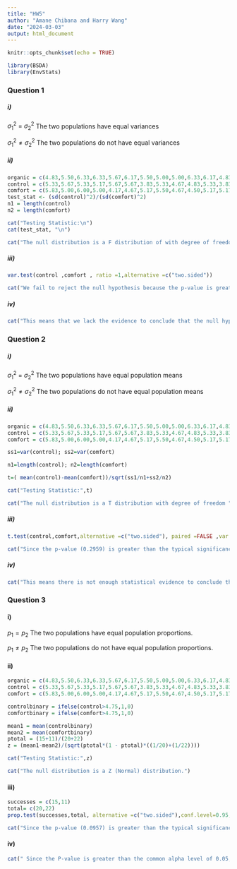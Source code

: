 ```yaml
---
title: "HW5"
author: "Amane Chibana and Harry Wang"
date: "2024-03-03"
output: html_document
---
```


```r
knitr::opts_chunk$set(echo = TRUE)

library(BSDA)
library(EnvStats)
```


### Question 1

##### i)

$\sigma_{1}^{2}\ =\ \sigma_{2}^{2}$ The two populations have equal variances

$\sigma_{1}^{2}\ne\sigma_{2}^{2}$ The two populations do not have equal variances


##### ii)

```r
organic = c(4.83,5.50,6.33,6.33,5.67,6.17,5.50,5.00,5.00,6.33,6.17,4.83,4.67,5.50,5.83,4.67,6.17,5.33,6.17,5.67)
control = c(5.33,5.67,5.33,5.17,5.67,5.67,3.83,5.33,4.67,4.83,5.33,3.83,5.33,5.33,4.33,5.50,5.17,6.17,4.83,4.33)
comfort = c(5.83,5.00,6.00,5.00,4.17,4.67,5.17,5.50,4.67,4.50,5.17,5.17,4.50,4.67,4.83,5.83,5.17,4.33,4.67,4.33,4.67,3.67)
test_stat <- (sd(control)^2)/(sd(comfort)^2)
n1 = length(control)
n2 = length(comfort)
```

```r
cat("Testing Statistic:\n")
cat(test_stat, "\n")

cat("The null distribution is a F distribution of with degree of freedom ", n1-1, " (# of control - 1) and ", n2-1, " (# of comfort - 1)")
```

##### iii)

```r
var.test(control ,comfort , ratio =1,alternative =c("two.sided"))
```

```r
cat("We fail to reject the null hypothesis because the p-value is greater than the significance value of 0.05.")
```

##### iv)

```r
cat("This means that we lack the evidence to conclude that the null hypothesis is invalid. It does not confirm that the null hypothesis is true but there is a lack of evidence to say that the populations have different variances.")
```

### Question 2


##### i)

$\sigma_{1}^{2}\ =\ \sigma_{2}^{2}$ The two populations have equal population means

$\sigma_{1}^{2}\ne\sigma_{2}^{2}$ The two populations do not have equal population means


##### ii)

```r
organic = c(4.83,5.50,6.33,6.33,5.67,6.17,5.50,5.00,5.00,6.33,6.17,4.83,4.67,5.50,5.83,4.67,6.17,5.33,6.17,5.67)
control = c(5.33,5.67,5.33,5.17,5.67,5.67,3.83,5.33,4.67,4.83,5.33,3.83,5.33,5.33,4.33,5.50,5.17,6.17,4.83,4.33)
comfort = c(5.83,5.00,6.00,5.00,4.17,4.67,5.17,5.50,4.67,4.50,5.17,5.17,4.50,4.67,4.83,5.83,5.17,4.33,4.67,4.33,4.67,3.67)

ss1=var(control); ss2=var(comfort)

n1=length(control); n2=length(comfort)

t=( mean(control)-mean(comfort))/sqrt(ss1/n1+ss2/n2)
```

```r
cat("Testing Statistic:",t)

cat("The null distribution is a T distribution with degree of freedom ", n1+n2-2, " (# of control + # of comfort - 2)")
```

##### iii)

```r
t.test(control,comfort,alternative =c("two.sided"), paired =FALSE ,var.equal = TRUE)
```

```r
cat("Since the p-value (0.2959) is greater than the typical significance level of 0.05, we fail to reject the null hypothesis.")
```

##### iv)

```r
cat("This means there is not enough statistical evidence to conclude that there is a significant difference in the means of the two populations.")
```     


### Question 3

#### i)

$p_1 = p_2$ The two populations have equal population proportions.

$p_1\ne p_2$ The two populations do not have equal population proportions.

#### ii)

```r
organic = c(4.83,5.50,6.33,6.33,5.67,6.17,5.50,5.00,5.00,6.33,6.17,4.83,4.67,5.50,5.83,4.67,6.17,5.33,6.17,5.67)
control = c(5.33,5.67,5.33,5.17,5.67,5.67,3.83,5.33,4.67,4.83,5.33,3.83,5.33,5.33,4.33,5.50,5.17,6.17,4.83,4.33)
comfort = c(5.83,5.00,6.00,5.00,4.17,4.67,5.17,5.50,4.67,4.50,5.17,5.17,4.50,4.67,4.83,5.83,5.17,4.33,4.67,4.33,4.67,3.67)

controlbinary = ifelse(control>4.75,1,0)
comfortbinary = ifelse(comfort>4.75,1,0)

mean1 = mean(controlbinary)
mean2 = mean(comfortbinary)
ptotal = (15+11)/(20+22)
z = (mean1-mean2)/(sqrt(ptotal*(1 - ptotal)*((1/20)+(1/22))))
```

```r
cat("Testing Statistic:",z)

cat("The null distribution is a Z (Normal) distribution.")
```

#### iii)
```r
successes = c(15,11)
total= c(20,22)
prop.test(successes,total, alternative =c("two.sided"),conf.level=0.95, correct=FALSE)
```

```r
cat("Since the p-value (0.0957) is greater than the typical significance level of 0.05, we fail to reject the null hypothesis.")
```

#### iv)

```r
cat(" Since the P-value is greater than the common alpha level of 0.05, we do not reject the null hypothesis. This suggests that there is not enough statistical evidence to say there is a significant difference between the proportions of observations greater than 4.75 in the Control and Comfort groups.")
```     
